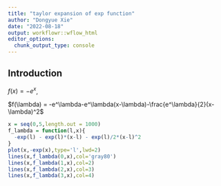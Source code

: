 ```yaml
---
title: "taylor expansion of exp function"
author: "Dongyue Xie"
date: "2022-08-18"
output: workflowr::wflow_html
editor_options:
  chunk_output_type: console
---
```


## Introduction

$f(x) = -e^x$,

$f(\lambda) = -e^\lambda-e^\lambda(x-\lambda)-\frac{e^\lambda}{2}(x-\lambda)^2$

```r
x = seq(0,5,length.out = 1000)
f_lambda = function(l,x){
  -exp(l) - exp(l)*(x-l) - exp(l)/2*(x-l)^2
}
plot(x,-exp(x),type='l',lwd=2)
lines(x,f_lambda(0,x),col='gray80')
lines(x,f_lambda(1,x),col=2)
lines(x,f_lambda(2,x),col=3)
lines(x,f_lambda(3,x),col=4)
```

